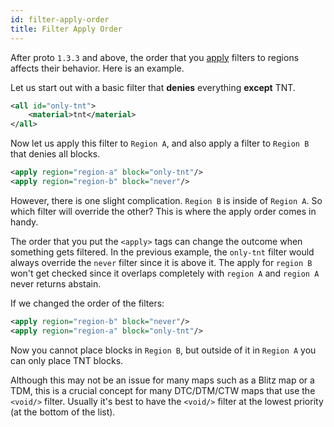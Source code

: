 ```yaml
---
id: filter-apply-order
title: Filter Apply Order
---
```



After proto `1.3.3` and above, the order that you [apply](/docs/modules/mechanics/regions#applying) filters to regions affects their behavior.
Here is an example.

Let us start out with a basic filter that **denies** everything **except** TNT.

```xml
<all id="only-tnt">
    <material>tnt</material>
</all>
```

Now let us apply this filter to `Region A`, and also apply a filter to `Region B` that denies all blocks.

```xml
<apply region="region-a" block="only-tnt"/>
<apply region="region-b" block="never"/>
```

However, there is one slight complication. `Region B` is inside of `Region A`.
So which filter will override the other? This is where the apply order comes in handy.

<div className="text--center">
  <ImageSwitcher alt="An overview of two sample regions and a depiction of two possible apply orders that affect how the regions operate."
    lightImageSrc="/img/guides/apply-order.png"
    darkImageSrc="/img/guides/apply-order-dark.png"
  />
</div>

The order that you put the `<apply>` tags can change the outcome when something gets filtered.
In the previous example, the `only-tnt` filter would always override the `never` filter since it is above it.
The apply for `region B` won't get checked since it overlaps completely with `region A` and `region A` never returns abstain.

If we changed the order of the filters:

```xml
<apply region="region-b" block="never"/>
<apply region="region-a" block="only-tnt"/>
```

Now you cannot place blocks in `Region B`, but outside of it in `Region A` you can only place TNT blocks.

Although this may not be an issue for many maps such as a Blitz map or a TDM,
this is a crucial concept for many DTC/DTM/CTW maps that use the `<void/>` filter.
Usually it's best to have the `<void/>` filter at the lowest priority (at the bottom of the list).
